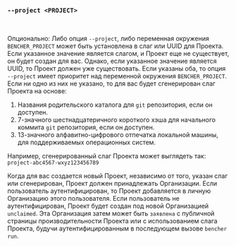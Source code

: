 ### `--project <PROJECT>`

<br />

Опционально: Либо опция `--project`, либо переменная окружения `BENCHER_PROJECT` может быть установлена в слаг или UUID для Проекта.
Если указанное значение является слагом, и Проект еще не существует, он будет создан для вас.
Однако, если указанное значение является UUID, то Проект должен уже существовать.
Если указаны оба, то опция `--project` имеет приоритет над переменной окружения `BENCHER_PROJECT`.
Если ни одно из них не указано, то для вас будет сгенерирован слаг Проекта на основе:

1. Названия родительского каталога для `git` репозитория, если он доступен.
2. 7-значного шестнадцатеричного короткого хэша для начального коммита `git` репозитория, если он доступен.
3. 13-значного алфавитно-цифрового отпечатка локальной машины, для поддерживаемых операционных систем.

Например, сгенерированный слаг Проекта может выглядеть так: `project-abc4567-wxyz123456789`

Когда для вас создается новый Проект, независимо от того, указан слаг или сгенерирован,
Проект должен принадлежать Организации.
Если пользователь аутентифицирован, то Проект добавляется в личную Организацию этого пользователя.
Если пользователь не аутентифицирован, Проект будет создан под новой Организацией `unclaimed`.
Эта Организация затем может быть `заявлена` с публичной страницы производительности Проекта
или с использованием слага Проекта, будучи аутентифицированным в последующем вызове `bencher run`.
